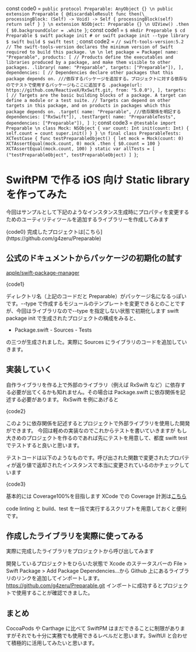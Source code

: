 const code0 = `
public protocol Preparable: AnyObject {}
\n
public extension Preparable {
  @discardableResult func then(\_ processingBlock: (Self) -> Void) -> Self {
    processingBlock(self)
    return self
  }
}
\n
extension NSObject: Preparable {}
\n
UIView()
  .then {
    $0.backgroundColor = .white
  }
`;
const code1 = `$ mkdir Preparable
$ cd Preparable
$ swift package init # or swift package init --type library
$ swift build
$ swift test
`;
const code2 = `
// swift-tools-version:5.2
// The swift-tools-version declares the minimum version of Swift required to build this package.
\m
\n
let package = Package(
    name: "Preparable",
    products: [
        // Products define the executables and libraries produced by a package, and make them visible to other packages.
        .library(
            name: "Preparable",
            targets: ["Preparable"]),
    ],
    dependencies: [
        // Dependencies declare other packages that this package depends on.
        ///依存するパッケージを追加する。プロジェクトに対する依存なのでテストで使用するパッケージもここに追加する
        .package(url: https://github.com/ReactiveX/RxSwift.git, from: "5.0.0"),
    ],
    targets: [
        // Targets are the basic building blocks of a package. A target can define a module or a test suite.
        // Targets can depend on other targets in this package, and on products in packages which this package depends on.
        .target(
            name: "Preparable",
            ///依存関係を明記する
            dependencies: ["RxSwift"]),
        .testTarget(
            name: "PreparableTests",
            dependencies: ["Preparable"]),
    ]
)
`;
const code3 = `
@testable import Preparable
\n
class Mock: NSObject {
    var count: Int
    init(count: Int) {
        self.count = count
        super.init()
    }
}
\n
final class PreparableTests: XCTestCase {
    func testPreparableObject() {
        let mock = Mock(count: 0)
        XCTAssertEqual(mock.count, 0)
        mock
            .then {
                $0.count = 100
            }
        XCTAssertEqual(mock.count, 100)
    }
    static var allTests = [
        ("testPreparableObject", testPreparableObject)
    ]
}
`;

# SwiftPM で作る iOS 向け Static library を作ってみた

今回はサンプルとして下記のようなインスタンス生成時にプロパティを変更するためのユーティリティツールを追加するライブラリーを作成してみます

<SyntaxHighlighter language="swift" style={xcode}>
  {code0}
</SyntaxHighlighter>
完成したプロジェクトは[こちら](https://github.com/g4zeru/Preparable)

## 公式のドキュメントからパッケージの初期化の試す

[apple/swift-package-manager](https://github.com/apple/swift-package-manager/blob/master/Documentation/Usage.md#creating-a-package)

<SyntaxHighlighter language="shell" style={atom}>
  {code1}
</SyntaxHighlighter>

ディレクトリ名（上記のコードだと Preparable）がパッケージ名になるっぽいです。--type
で作成するモジュールのテンプレートを変更できるとのことですが、今回はライブラリなので--type
を指定しない状態で初期化します swift package init で生成されたプロジェクトの構成をみると、

- Package.swift - Sources - Tests

の三つが生成されました。実際に Sources にライブラリのコードを追加していきます。

## 実装していく

自作ライブラリを作る上で外部のライブラリ（例えば RxSwift など）に依存する必要が出てくるかも知れません。その場合は Package.swift に依存関係を記述する必要があります。
RxSwift を例にあげると

<SyntaxHighlighter language="swift" style={xcode}>
  {code2}
</SyntaxHighlighter>

このように依存関係を記述するとプロジェクトで外部ライブラリを使用した開発ができます。
今回は軽めの実装なのでこれからテストを書いていきますが
もし大きめのプロジェクトを作るのであれば先にテストを用意して、都度 swift test でテストすると良いと思います。

テストコードは以下のようなものです。呼び出された関数で変更されたプロパティが返り値で返却されたインスタンスで本当に変更されているのかチェックしています

<SyntaxHighlighter language="swift" style={xcode}>
  {code3}
</SyntaxHighlighter>

基本的には Coverage100%を目指します
XCode での Coverage 計測は[こちら](https://developer.apple.com/library/archive/documentation/DeveloperTools/Conceptual/testing_with_xcode/chapters/07-code_coverage.html)

code linting と build、test を一括で実行するスクリプトを用意しておくと便利です。

## 作成したライブラリを実際に使ってみる

実際に完成したライブラリをプロジェクトから呼び出してみます

開発しているプロジェクトをひらいた状態で Xcode のステータスバーの File > Swift Package > Add Package Dependencies...から Github 上にあるライブラリのリンクを追加してインポートします。
https://github.com/g4zeru/Preparable.git
インポートに成功するとプロジェクトで使用することが確認できました。

## まとめ

CocoaPods や Carthage に比べて SwiftPM はまだできることに制限がありますがそれでも十分に実務でも使用できるレベルだと思います。SwiftUI と合わせて積極的に活用してみたいと思います。
